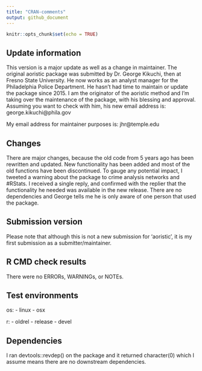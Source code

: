 ```yaml
---
title: "CRAN-comments"
output: github_document
---
```


```r
knitr::opts_chunk$set(echo = TRUE)
```

## Update information

This version is a major update as well as a change in maintainer. The original aoristic package was submitted by Dr. George Kikuchi, then at Fresno State University. He now works as an analyst manager for the Philadelphia Police Department. He hasn't had time to maintain or update the package since 2015. I am the originator of the aoristic method and I'm taking over the maintenance of the package, with his blessing and approval. Assuming you want to check with him, his new email address is:
george.kikuchi@phila.gov

My email address for maintainer purposes is: jhr@temple.edu

## Changes

There are major changes, because the old code from 5 years ago has been rewritten and updated. New functionality has been added and most of the old functions have been discontinued. To gauge any potential impact, I tweeted a warning about the package to crime analysis networks and #RStats. I received a single reply, and confirmed with the replier that the functionality he needed was available in the new release. There are no dependencies and George tells me he is only aware of one person that used the
package. 


## Submission version

Please note that although this is not a new submission for 'aoristic', it is my first submission as a submitter/maintainer. 

## R CMD check results
There were no ERRORs, WARNINGs, or NOTEs. 

## Test environments
os:
- linux
- osx

r:
  - oldrel
  - release
  - devel

## Dependencies
I ran devtools::revdep() on the package and it returned character(0) which I assume means there are no downstream dependencies. 

